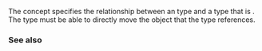 {{cpp/title|indirectly_movable}}
{{cpp/iterator/navbar}}
{{ddcl|header=iterator|since=c++20|1=
template&lt; class In, class Out &gt;
concept indirectly_movable =
    std::indirectly_readable&lt;In&gt; &amp;&amp;
    std::indirectly_writable&lt;Out, std::iter_rvalue_reference_t&lt;In&gt;&gt;;
}}

The {{tt|indirectly_movable}} concept specifies the relationship between an {{lconcept|indirectly_readable}} type and a type that is {{lconcept|indirectly_writable}}. The {{tt|indirectly_writable}} type must be able to directly move the object that the {{tt|indirectly_readable}} type references.

===See also===
{{dsc begin}}
{{dsc inc|cpp/iterator/dsc indirectly_movable_storable}}
{{dsc inc|cpp/iterator/dsc indirectly_copyable}}
{{dsc end}}

{{langlinks|es|ja|zh}}